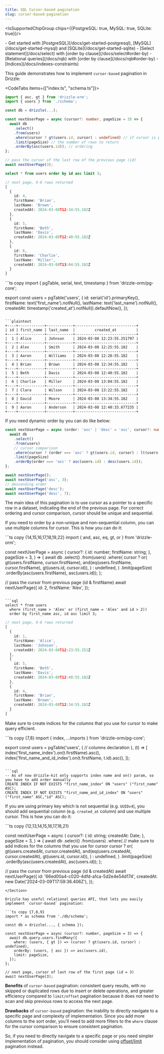 ```yaml
---
title: SQL Cursor-based pagination
slug: cursor-based-pagination
---
```



<IsSupportedChipGroup chips={{PostgreSQL: true, MySQL: true, SQLite: true}}/>

<Prerequisites>
- Get started with [PostgreSQL](/docs/get-started-postgresql), [MySQL](/docs/get-started-mysql) and [SQLite](/docs/get-started-sqlite)
- [Select statement](/docs/select) with [order by clause](/docs/select#order-by)
- [Relational queries](/docs/rqb) with [order by clause](/docs/rqb#order-by)
- [Indices](/docs/indexes-constraints)
</Prerequisites>

This guide demonstrates how to implement `cursor-based` pagination in Drizzle:

<CodeTabs items={["index.ts", "schema.ts"]}>
  <CodeTab>
  ```ts copy {10,11,12}
  import { asc, gt } from 'drizzle-orm';
  import { users } from './schema';

  const db = drizzle(...);

  const nextUserPage = async (cursor?: number, pageSize = 3) => {
    await db
      .select()
      .from(users)
      .where(cursor ? gt(users.id, cursor) : undefined) // if cursor is provided, get rows after it
      .limit(pageSize) // the number of rows to return
      .orderBy(asc(users.id)); // ordering
  };

  // pass the cursor of the last row of the previous page (id)
  await nextUserPage(3);
  ```

  ```sql
  select * from users order by id asc limit 3;
  ```

  ```ts
  // next page, 4-6 rows returned
  [
    {
      id: 4,
      firstName: 'Brian',
      lastName: 'Brown',
      createdAt: 2024-03-08T12:34:55.182Z
    },
    {
      id: 5,
      firstName: 'Beth',
      lastName: 'Davis',
      createdAt: 2024-03-08T12:40:55.182Z
    },
    {
      id: 6,
      firstName: 'Charlie',
      lastName: 'Miller',
      createdAt: 2024-03-08T13:04:55.182Z
    }
  ]
  ```
  </CodeTab>
  <CodeTab>
  ```ts copy
  import { pgTable, serial, text, timestamp } from 'drizzle-orm/pg-core';

  export const users = pgTable('users', {
    id: serial('id').primaryKey(),
    firstName: text('first_name').notNull(),
    lastName: text('last_name').notNull(),
    createdAt: timestamp('created_at').notNull().defaultNow(),
  });
  ```

  ```plaintext
  +----+------------+------------+----------------------------+
  | id | first_name | last_name  |         created_at         |
  +----+------------+------------+----------------------------+
  |  1 | Alice      | Johnson    | 2024-03-08 12:23:55.251797 |
  +----+------------+------------+----------------------------+
  |  2 | Alex       | Smith      | 2024-03-08 12:25:55.182    |
  +----+------------+------------+----------------------------+
  |  3 | Aaron      | Williams   | 2024-03-08 12:28:55.182    |
  +----+------------+------------+----------------------------+
  |  4 | Brian      | Brown      | 2024-03-08 12:34:55.182    |
  +----+------------+------------+----------------------------+
  |  5 | Beth       | Davis      | 2024-03-08 12:40:55.182    |
  +----+------------+------------+----------------------------+
  |  6 | Charlie    | Miller     | 2024-03-08 13:04:55.182    |
  +----+------------+------------+----------------------------+
  |  7 | Clara      | Wilson     | 2024-03-08 13:22:55.182    |
  +----+------------+------------+----------------------------+
  |  8 | David      | Moore      | 2024-03-08 13:34:55.182    |
  +----+------------+------------+----------------------------+
  |  9 | Aaron      | Anderson   | 2024-03-08 12:40:33.677235 |
  +----+------------+------------+----------------------------+
  ```
  </CodeTab>

</CodeTabs>

If you need dynamic order by you can do like below:

```ts copy {6,8}
const nextUserPage = async (order: 'asc' | 'desc' = 'asc', cursor?: number, pageSize = 3) => {
  await db
    .select()
    .from(users)
    // cursor comparison
    .where(cursor ? (order === 'asc' ? gt(users.id, cursor) : lt(users.id, cursor)) : undefined)
    .limit(pageSize)
    .orderBy(order === 'asc' ? asc(users.id) : desc(users.id));
};

await nextUserPage();
await nextUserPage('asc', 3);
// descending order
await nextUserPage('desc');
await nextUserPage('desc', 7);
```

The main idea of this pagination is to use cursor as a pointer to a specific row in a dataset, indicating the end of the previous page. For correct ordering and cursor comparison, cursor should be unique and sequential.

If you need to order by a non-unique and non-sequential column, you can use multiple columns for cursor. This is how you can do it:

<Section>
```ts copy {14,15,16,17,18,19,22}
import { and, asc, eq, gt, or } from 'drizzle-orm';

const nextUserPage = async (
  cursor?: {
    id: number;
    firstName: string;
  },
  pageSize = 3,
) => {
  await db
    .select()
    .from(users)
    .where(
      cursor
        ? or(
            gt(users.firstName, cursor.firstName),
            and(eq(users.firstName, cursor.firstName), gt(users.id, cursor.id)),
          )
        : undefined,
    )
    .limit(pageSize)
    .orderBy(asc(users.firstName), asc(users.id));
};

// pass the cursor from previous page (id & firstName)
await nextUserPage({
  id: 2,
  firstName: 'Alex',
});
```

```sql
select * from users
  where (first_name > 'Alex' or (first_name = 'Alex' and id > 2))
  order by first_name asc, id asc limit 3;
```

```ts
// next page, 4-6 rows returned
[
  {
    id: 1,
    firstName: 'Alice',
    lastName: 'Johnson',
    createdAt: 2024-03-08T12:23:55.251Z
  },
  {
    id: 5,
    firstName: 'Beth',
    lastName: 'Davis',
    createdAt: 2024-03-08T12:40:55.182Z
  },
  {
    id: 4,
    firstName: 'Brian',
    lastName: 'Brown',
    createdAt: 2024-03-08T12:34:55.182Z
  }
]
```
</Section>

Make sure to create indices for the columns that you use for cursor to make query efficient.

<Section>
```ts copy {7,8}
import { index, ...imports } from 'drizzle-orm/pg-core';

export const users = pgTable('users', {
  // columns declaration
},
(t) => [
  index('first_name_index').on(t.firstName).asc(),
  index('first_name_and_id_index').on(t.firstName, t.id).asc(),
]);
```

```sql
-- As of now drizzle-kit only supports index name and on() param, so you have to add order manually
CREATE INDEX IF NOT EXISTS "first_name_index" ON "users" ("first_name" ASC);
CREATE INDEX IF NOT EXISTS "first_name_and_id_index" ON "users" ("first_name" ASC,"id" ASC);
```
</Section>

If you are using primary key which is not sequential (e.g. `UUIDv4`), you should add sequential column (e.g. `created_at` column) and use multiple cursor.
This is how you can do it:

<Section>
```ts copy {12,13,14,15,16,17,18,21}

const nextUserPage = async (
  cursor?: {
    id: string;
    createdAt: Date;
  },
  pageSize = 3,
) => {
  await db
    .select()
    .from(users)
    .where(
      // make sure to add indices for the columns that you use for cursor
      cursor
        ? or(
            gt(users.createdAt, cursor.createdAt),
            and(eq(users.createdAt, cursor.createdAt), gt(users.id, cursor.id)),
          )
        : undefined,
    )
    .limit(pageSize)
    .orderBy(asc(users.createdAt), asc(users.id));
};

// pass the cursor from previous page (id & createdAt)
await nextUserPage({
  id: '66ed00a4-c020-4dfd-a1ca-5d2e4e54d174',
  createdAt: new Date('2024-03-09T17:59:36.406Z'),
});
```
</Section>

Drizzle has useful relational queries API, that lets you easily implement `cursor-based` pagination:

```ts copy {7,8,9}
import * as schema from './db/schema';

const db = drizzle(..., { schema });

const nextUserPage = async (cursor?: number, pageSize = 3) => {
  await db.query.users.findMany({
    where: (users, { gt }) => (cursor ? gt(users.id, cursor) : undefined),
    orderBy: (users, { asc }) => asc(users.id),
    limit: pageSize,
  });
};

// next page, cursor of last row of the first page (id = 3)
await nextUserPage(3);
```

**Benefits** of `cursor-based` pagination: consistent query results, with no skipped or duplicated rows due to insert or delete operations, and greater efficiency compared to `limit/offset` pagination because it does not need to scan and skip previous rows to access the next page.

**Drawbacks** of `cursor-based` pagination: the inability to directly navigate to a specific page and complexity of implementation. Since you add more columns to the sort order, you'll need to add more filters to the `where` clause for the cursor comparison to ensure consistent pagination.

So, if you need to directly navigate to a specific page or you need simpler implementation of pagination, you should consider using [offset/limit](/docs/guides/limit-offset-pagination) pagination instead.
